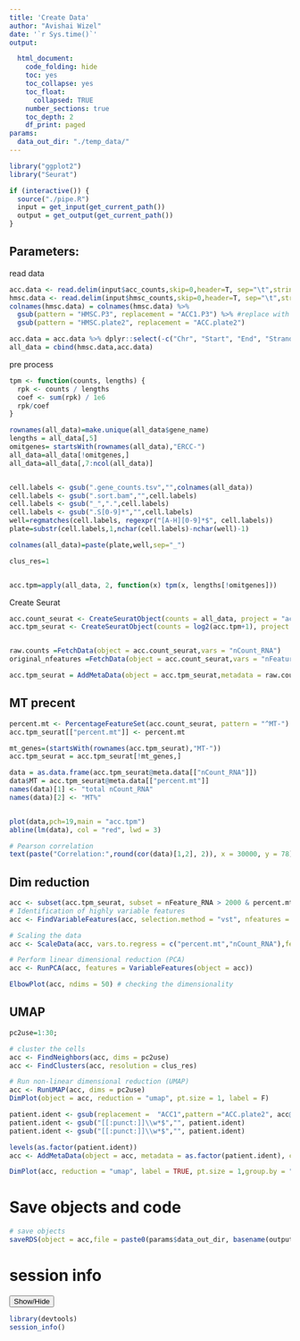 ```yaml
---
title: 'Create Data' 
author: "Avishai Wizel"
date: '`r Sys.time()`'
output: 

  html_document: 
    code_folding: hide
    toc: yes
    toc_collapse: yes
    toc_float: 
      collapsed: TRUE
    number_sections: true
    toc_depth: 2
    df_print: paged
params: 
  data_out_dir: "./temp_data/" 
---
```



```r
library("ggplot2")
library("Seurat")
```

```r

if (interactive()) {
  source("./pipe.R")
  input = get_input(get_current_path())
  output = get_output(get_current_path())
}
```


## Parameters:


read data
```r
acc.data <- read.delim(input$acc_counts,skip=0,header=T, sep="\t",stringsAsFactors=F,row.names=1)
hmsc.data <- read.delim(input$hmsc_counts,skip=0,header=T, sep="\t",stringsAsFactors=F,row.names=1)
colnames(hmsc.data) = colnames(hmsc.data) %>% 
  gsub(pattern = "HMSC.P3", replacement = "ACC1.P3") %>% #replace with origin plates names for name convention 
  gsub(pattern = "HMSC.plate2", replacement = "ACC.plate2")

acc.data = acc.data %>% dplyr::select(-c("Chr", "Start", "End", "Strand", "Length")) # already in hmsc
all_data = cbind(hmsc.data,acc.data)
```

pre process
```r
tpm <- function(counts, lengths) {
  rpk <- counts / lengths
  coef <- sum(rpk) / 1e6
  rpk/coef
}

rownames(all_data)=make.unique(all_data$gene_name)
lengths = all_data[,5]
omitgenes= startsWith(rownames(all_data),"ERCC-")
all_data=all_data[!omitgenes,]
all_data=all_data[,7:ncol(all_data)]


cell.labels <- gsub(".gene_counts.tsv","",colnames(all_data))
cell.labels <- gsub(".sort.bam","",cell.labels)
cell.labels <- gsub("_",".",cell.labels)
cell.labels <- gsub(".S[0-9]*","",cell.labels)
well=regmatches(cell.labels, regexpr("[A-H][0-9]*$", cell.labels))
plate=substr(cell.labels,1,nchar(cell.labels)-nchar(well)-1)

colnames(all_data)=paste(plate,well,sep="_")

clus_res=1


acc.tpm=apply(all_data, 2, function(x) tpm(x, lengths[!omitgenes]))

```

Create Seurat
```r
acc.count_seurat <- CreateSeuratObject(counts = all_data, project = "acc", min.cells = 3, min.features = 2000)
acc.tpm_seurat <- CreateSeuratObject(counts = log2(acc.tpm+1), project = "acc", min.cells = 3, min.features = 2000)


raw.counts =FetchData(object = acc.count_seurat,vars = "nCount_RNA")
original_nfeatures =FetchData(object = acc.count_seurat,vars = "nFeature_RNA")

acc.tpm_seurat = AddMetaData(object = acc.tpm_seurat,metadata = raw.counts,col.name = "raw.counts")
```

## MT precent

```r
percent.mt <- PercentageFeatureSet(acc.count_seurat, pattern = "^MT-")
acc.tpm_seurat[["percent.mt"]] <- percent.mt

mt_genes=(startsWith(rownames(acc.tpm_seurat),"MT-"))
acc.tpm_seurat = acc.tpm_seurat[!mt_genes,]

data = as.data.frame(acc.tpm_seurat@meta.data[["nCount_RNA"]])
data$MT = acc.tpm_seurat@meta.data[["percent.mt"]]
names(data)[1] <- "total nCount_RNA"
names(data)[2] <- "MT%"


plot(data,pch=19,main = "acc.tpm")
abline(lm(data), col = "red", lwd = 3)

# Pearson correlation
text(paste("Correlation:",round(cor(data)[1,2], 2)), x = 30000, y = 78)

```



## Dim reduction
```r
acc <- subset(acc.tpm_seurat, subset = nFeature_RNA > 2000 & percent.mt < 40)
# Identification of highly variable features
acc <- FindVariableFeatures(acc, selection.method = "vst", nfeatures = 15000) 

# Scaling the data
acc <- ScaleData(acc, vars.to.regress = c("percent.mt","nCount_RNA"),features = VariableFeatures(acc))

# Perform linear dimensional reduction (PCA)
acc <- RunPCA(acc, features = VariableFeatures(object = acc))

ElbowPlot(acc, ndims = 50) # checking the dimensionality

```
## UMAP
```r
pc2use=1:30;
```

```r
# cluster the cells
acc <- FindNeighbors(acc, dims = pc2use)
acc <- FindClusters(acc, resolution = clus_res)

# Run non-linear dimensional reduction (UMAP)
acc <- RunUMAP(acc, dims = pc2use)
DimPlot(object = acc, reduction = "umap", pt.size = 1, label = F)

patient.ident <- gsub(replacement =  "ACC1",pattern ="ACC.plate2", acc@meta.data$orig.ident)
patient.ident <- gsub("[[:punct:]]\\w*$","", patient.ident)
patient.ident <- gsub("[[:punct:]]\\w*$","", patient.ident)

levels(as.factor(patient.ident))
acc <- AddMetaData(object = acc, metadata = as.factor(patient.ident), col.name = "patient.ident")

DimPlot(acc, reduction = "umap", label = TRUE, pt.size = 1,group.by = "patient.ident") 
```
# Save objects and code



```r

# save objects
saveRDS(object = acc,file = paste0(params$data_out_dir, basename(output$all_cells_seurat)))
```
# session info
<button class="btn btn-primary" data-toggle="collapse" data-target="#BlockName"> Show/Hide </button>  
<div id="BlockName" class="collapse">  
```r
library(devtools)
session_info()
```

</div>
